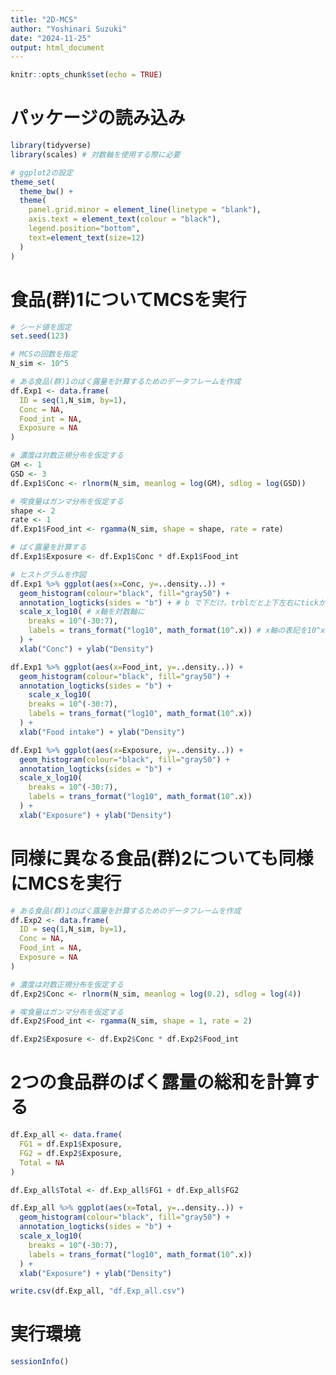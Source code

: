 ---
title: "2D-MCS"
author: "Yoshinari Suzuki"
date: "2024-11-25"
output: html_document
---

```{r setup, include=FALSE}
knitr::opts_chunk$set(echo = TRUE)
```

# パッケージの読み込み
```{r}
library(tidyverse) 
library(scales) # 対数軸を使用する際に必要

# ggplot2の設定
theme_set(
  theme_bw() +
  theme(
    panel.grid.minor = element_line(linetype = "blank"), 
    axis.text = element_text(colour = "black"),
    legend.position="bottom",
    text=element_text(size=12)
  )
)
```

# 食品(群)1についてMCSを実行
```{r}
# シード値を固定
set.seed(123)

# MCSの回数を指定
N_sim <- 10^5

# ある食品(群)1のばく露量を計算するためのデータフレームを作成
df.Exp1 <- data.frame(
  ID = seq(1,N_sim, by=1),
  Conc = NA,
  Food_int = NA,
  Exposure = NA
)

# 濃度は対数正規分布を仮定する
GM <- 1
GSD <- 3
df.Exp1$Conc <- rlnorm(N_sim, meanlog = log(GM), sdlog = log(GSD))

# 喫食量はガンマ分布を仮定する
shape <- 2
rate <- 1
df.Exp1$Food_int <- rgamma(N_sim, shape = shape, rate = rate)

# ばく露量を計算する
df.Exp1$Exposure <- df.Exp1$Conc * df.Exp1$Food_int

# ヒストグラムを作図
df.Exp1 %>% ggplot(aes(x=Conc, y=..density..)) +
  geom_histogram(colour="black", fill="gray50") +
  annotation_logticks(sides = "b") + # b で下だけ，trblだと上下左右にtickが入る
  scale_x_log10( # x軸を対数軸に
    breaks = 10^(-30:7),
    labels = trans_format("log10", math_format(10^.x)) # x軸の表記を10^x
  ) +
  xlab("Conc") + ylab("Density")

df.Exp1 %>% ggplot(aes(x=Food_int, y=..density..)) +
  geom_histogram(colour="black", fill="gray50") +
  annotation_logticks(sides = "b") + 
    scale_x_log10( 
    breaks = 10^(-30:7),
    labels = trans_format("log10", math_format(10^.x)) 
  ) +
  xlab("Food intake") + ylab("Density")

df.Exp1 %>% ggplot(aes(x=Exposure, y=..density..)) +
  geom_histogram(colour="black", fill="gray50") +
  annotation_logticks(sides = "b") + 
  scale_x_log10( 
    breaks = 10^(-30:7),
    labels = trans_format("log10", math_format(10^.x))
  ) +
  xlab("Exposure") + ylab("Density")
```

# 同様に異なる食品(群)2についても同様にMCSを実行
```{r}
# ある食品(群)1のばく露量を計算するためのデータフレームを作成
df.Exp2 <- data.frame(
  ID = seq(1,N_sim, by=1),
  Conc = NA,
  Food_int = NA,
  Exposure = NA
)

# 濃度は対数正規分布を仮定する
df.Exp2$Conc <- rlnorm(N_sim, meanlog = log(0.2), sdlog = log(4))

# 喫食量はガンマ分布を仮定する
df.Exp2$Food_int <- rgamma(N_sim, shape = 1, rate = 2)

df.Exp2$Exposure <- df.Exp2$Conc * df.Exp2$Food_int
```

# 2つの食品群のばく露量の総和を計算する
```{r}
df.Exp_all <- data.frame(
  FG1 = df.Exp1$Exposure,
  FG2 = df.Exp2$Exposure,
  Total = NA
)

df.Exp_all$Total <- df.Exp_all$FG1 + df.Exp_all$FG2

df.Exp_all %>% ggplot(aes(x=Total, y=..density..)) +
  geom_histogram(colour="black", fill="gray50") +
  annotation_logticks(sides = "b") + 
  scale_x_log10(
    breaks = 10^(-30:7),
    labels = trans_format("log10", math_format(10^.x)) 
  ) +
  xlab("Exposure") + ylab("Density")

write.csv(df.Exp_all, "df.Exp_all.csv")
```

# 実行環境
```{r}
sessionInfo()
```
